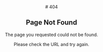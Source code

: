 <center>
# 404

## Page Not Found

The page you requested could not be found.

Please check the URL and try again.
</center>
